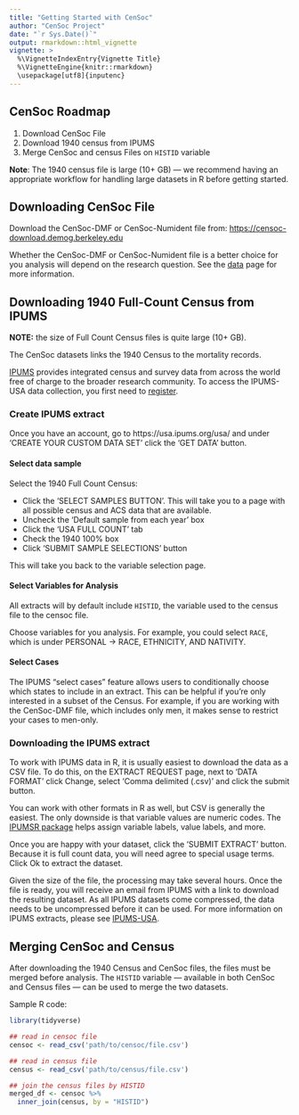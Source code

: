 ```yaml
---
title: "Getting Started with CenSoc"
author: "CenSoc Project"
date: "`r Sys.Date()`"
output: rmarkdown::html_vignette
vignette: >
  %\VignetteIndexEntry{Vignette Title}
  %\VignetteEngine{knitr::rmarkdown}
  \usepackage[utf8]{inputenc}
---
```



## CenSoc Roadmap 

1. Download CenSoc File
2. Download 1940 census from IPUMS
3. Merge CenSoc and census Files on `HISTID` variable

**Note**: The 1940 census file is large (10+ GB) — we recommend having an appropriate workflow for handling large datasets in R before getting started.   

## Downloading CenSoc File

Download the CenSoc-DMF or CenSoc-Numident file from: [https://censoc-download.demog.berkeley.edu](https://censoc-download.demog.berkeley.edu/)

Whether the CenSoc-DMF or CenSoc-Numident file is a better choice for you analysis will depend on the research question. See the [data](https://censoc.org/data/) page for more information. 


## Downloading 1940 Full-Count Census from IPUMS

**NOTE:** the size of Full Count Census files is quite large (10+ GB). 

The CenSoc datasets links the 1940 Census to the mortality records.

[IPUMS](https://ipums.org/what-is-ipums) provides integrated census and survey data from across the world free of charge to the broader research community. To access the IPUMS-USA data collection, you first need to [register](https://uma.pop.umn.edu/usa/user/new?return_url=https%3A%2F%2Fusa.ipums.org%2Fusa-action%2Fmenu). 

### Create IPUMS extract

Once you have an account, go to https://usa.ipums.org/usa/ and under 'CREATE YOUR CUSTOM DATA SET' click the 'GET DATA' button.

#### Select data sample

 Select the 1940 Full Count Census:

- Click the 'SELECT SAMPLES BUTTON'. This will take you to a page with all possible census and ACS data that are available.
- Uncheck the 'Default sample from each year' box
- Click the 'USA FULL COUNT' tab
- Check the 1940 100% box
- Click 'SUBMIT SAMPLE SELECTIONS' button

This will take you back to the variable selection page.

#### Select Variables for Analysis

All extracts will by default include `HISTID`, the variable used to the census file to the censoc file.

Choose variables for you analysis. For example, you could select `RACE`, which is under PERSONAL &rarr; RACE, ETHNICITY, AND NATIVITY.

#### Select Cases

The IPUMS "select cases" feature allows users to conditionally choose which states to include in an extract. This can be helpful if you're only interested in a subset of the Census. For example, if you are working with the CenSoc-DMF file, which includes only men, it makes sense to restrict your cases to men-only. 

### Downloading the IPUMS extract

To work with IPUMS data in R, it is usually easiest to download the data as a CSV file. To do this, on the EXTRACT REQUEST page, next to 'DATA FORMAT' click Change, select 'Comma delimited (.csv)' and click the submit button.

You can work with other formats in R as well, but CSV is generally the easiest. The only downside is that variable values are numeric codes. The [IPUMSR package](https://cran.r-project.org/web/packages/ipumsr/vignettes/ipums.html) helps assign variable labels, value labels, and more.
 
Once you are happy with your dataset, click the 'SUBMIT EXTRACT' button. Because it is full count data, you will need agree to special usage terms. Click Ok to extract the dataset.

Given the size of the file, the processing may take several hours. Once the file is ready, you will receive an email from IPUMS with a link to download the resulting dataset. As all IPUMS datasets come compressed, the data needs to be uncompressed before it can be used. For more information on IPUMS extracts, please see [IPUMS-USA](https://usa.ipums.org/usa/data.shtml/).

## Merging CenSoc and Census

After downloading the 1940 Census and CenSoc files, the files must be merged before analysis. The `HISTID` variable — available in both CenSoc and Census files — can be used to merge the two datasets. 

Sample R code: 

```r
library(tidyverse)

## read in censoc file
censoc <- read_csv('path/to/censoc/file.csv')

## read in census file
census <- read_csv('path/to/census/file.csv')

## join the census files by HISTID
merged_df <- censoc %>%
  inner_join(census, by = "HISTID")
```
